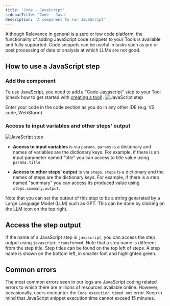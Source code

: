 ```yaml
---
title: 'Code - JavaScript'
sidebarTitle: 'Code - Java'
description: 'A component to run JavaScript'
---
```


Although Relevance in general is a zero or low code platform, the functionality of adding JavaScript code snippets to your Tools is 
available and fully supported.
Code snippets can be useful in tasks such as pre or post processing of data or analysis at which LLMs are not good.

## How to use a JavaScript step

### Add the component
To use JavaScript, you need to add a "Code-Javascript" step to your Tool (check how to get started with 
[creating a tool](/build-custom-tools/tool-steps/getting-started)).
![JavaScript step](/images/build-custom-tools/tool-step/js-code-get-started.png)

Enter your code in the code section as you do in any other IDE (e.g. VS code, WebStorm)

### Access to input variables and other steps' output

![JavaScript step](/images/build-custom-tools/tool-step/js-code-fields.png)

* **Access to input variables** is via `params`. `params` is a dictionary and names of variables are the dictionary keys. For example, 
if there is an input parameter named "title" you can access to title value using `params.title`

* **Access to other steps' output** is via `steps`. `steps` is a dictionary and the names of steps are the dictionary keys. For example, 
if there is a step named "summary" you can access its produced value using `steps.summary.output`.

Note that you can set the output of this step to be a string generated by a Large Language Model (LLM) such as GPT. This can be done
by clicking on the LLM icon on the top right.

<Snippet file="components/tools/step-general.mdx" />

## Access the step output
If the name of a JavaScript step is `javascript`, you can access the step output using `javascript.transformed`.
Note that a step name is different from the step title. Step titles can be found on the top left
of steps. A step name is shown on the bottom left, in smaller font and highlighted green.

## Common errors
The most common errors seen in our logs are JavaScript coding related errors to which there are millions of resources available online.
However, occasionally, users encounter the `Code execution timed out` error. Keep in mind that JavaScript snippet execution time
cannot exceed 15 minutes.